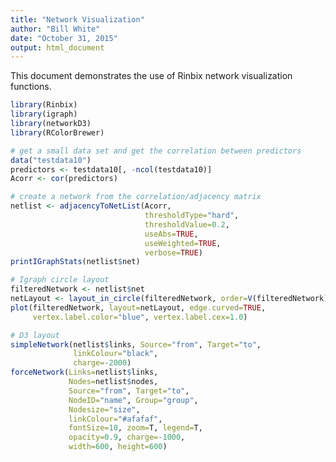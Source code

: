 ```yaml
---
title: "Network Visualization"
author: "Bill White"
date: "October 31, 2015"
output: html_document
---
```


This document demonstrates the use of Rinbix network visualization functions.

```r
library(Rinbix)
library(igraph)
library(networkD3)
library(RColorBrewer)
```

```r
# get a small data set and get the correlation between predictors
data("testdata10")
predictors <- testdata10[, -ncol(testdata10)]
Acorr <- cor(predictors)

# create a network from the correlation/adjacency matrix 
netlist <- adjacencyToNetList(Acorr, 
                              thresholdType="hard", 
                              thresholdValue=0.2, 
                              useAbs=TRUE, 
                              useWeighted=TRUE, 
                              verbose=TRUE)
printIGraphStats(netlist$net)

# Igraph circle layout
filteredNetwork <- netlist$net
netLayout <- layout_in_circle(filteredNetwork, order=V(filteredNetwork))
plot(filteredNetwork, layout=netLayout, edge.curved=TRUE,
     vertex.label.color="blue", vertex.label.cex=1.0)

# D3 layout
simpleNetwork(netlist$links, Source="from", Target="to", 
              linkColour="black", 
              charge=-2000)
forceNetwork(Links=netlist$links, 
             Nodes=netlist$nodes, 
             Source="from", Target="to",
             NodeID="name", Group="group", 
             Nodesize="size", 
             linkColour="#afafaf", 
             fontSize=10, zoom=T, legend=T,
             opacity=0.9, charge=-1000, 
             width=600, height=600)
```
